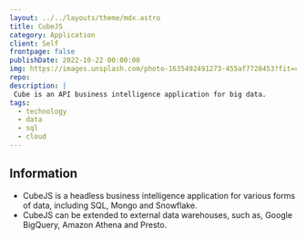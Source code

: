 ```yaml
---
layout: ../../layouts/theme/mdx.astro
title: CubeJS
category: Application
client: Self
frontpage: false
publishDate: 2022-10-22 00:00:00
img: https://images.unsplash.com/photo-1635492491273-455af7728453?fit=crop&w=1400&h=700&q=75
repo:
description: |
 Cube is an API business intelligence application for big data.  
tags:
  - technology
  - data
  - sql
  - cloud
---
```

## Information

- CubeJS is a headless business intelligence application for various forms of data, including SQL, Mongo and Snowflake.
- CubeJS can be extended to external data warehouses, such as, Google BigQuery, Amazon Athena and Presto.
